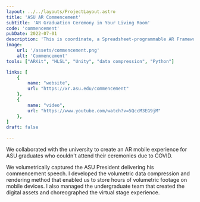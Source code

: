 ```yaml
---
layout: ../../layouts/ProjectLayout.astro
title: 'ASU AR Commencement'
subtitle: 'AR Graduation Ceremony in Your Living Room'
code: 'commencement'
pubDate: 2022-07-01
description: 'This is coordinate, a Spreadsheet-programmable AR Framework for Immersive Map-based Visualizations'
image:
    url: '/assets/commencement.png' 
    alt: 'Commencement'
tools: ["ARKit", "HLSL", "Unity", "data compression", "Python"]

links: [
    {
        name: "website",
        url: "https://xr.asu.edu/commencement"
    },
    {
        name: "video",
        url: "https://www.youtube.com/watch?v=5QccM3EG9jM"
    },
]
draft: false

---
```


We collaborated with the university to create an AR mobile experience for ASU graduates who couldn't attend their ceremonies due to COVID.

We volumetrically captured the ASU President delivering his commencement speech. I developed the volumetric data compression and rendering method that enabled us to store hours of volumetric footage on mobile devices. I also managed the undergraduate team that created the digital assets and choreographed the virtual stage experience.